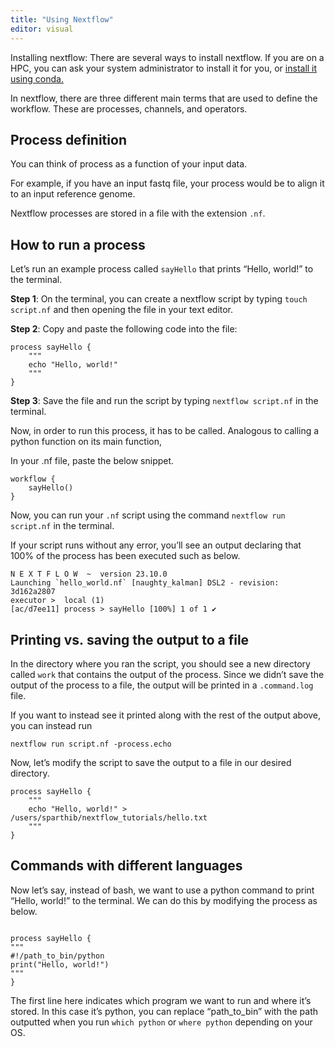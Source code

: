 ```yaml
---
title: "Using Nextflow"
editor: visual
---
```


Installing nextflow: There are several ways to install nextflow. If you are on a HPC, you can ask your system administrator to install it for you, or [install it using conda.](https://anaconda.org/bioconda/nextflow)

In nextflow, there are three different main terms that are used to define the workflow. These are processes, channels, and operators.

## Process definition

You can think of process as a function of your input data.

For example, if you have an input fastq file, your process would be to align it to an input reference genome.

Nextflow processes are stored in a file with the extension `.nf`.

## How to run a process

Let's run an example process called `sayHello` that prints "Hello, world!" to the terminal.

**Step 1**: On the terminal, you can create a nextflow script by typing `touch script.nf` and then opening the file in your text editor.

**Step 2**: Copy and paste the following code into the file:

```         
process sayHello { 
    """
    echo "Hello, world!"
    """
}
```

**Step 3**: Save the file and run the script by typing `nextflow script.nf` in the terminal.

Now, in order to run this process, it has to be called. Analogous to calling a python function on its main function,

In your .nf file, paste the below snippet.

```         
workflow {
    sayHello()
}
```

Now, you can run your `.nf` script using the command `nextflow run script.nf` in the terminal.

If your script runs without any error, you'll see an output declaring that 100% of the process has been executed such as below.

```         
N E X T F L O W  ~  version 23.10.0
Launching `hello_world.nf` [naughty_kalman] DSL2 - revision: 3d162a2807
executor >  local (1)
[ac/d7ee11] process > sayHello [100%] 1 of 1 ✔
```

## Printing vs. saving the output to a file

In the directory where you ran the script, you should see a new directory called `work` that contains the output of the process. Since we didn't save the output of the process to a file, the output will be printed in a `.command.log` file.

If you want to instead see it printed along with the rest of the output above, you can instead run

```         
nextflow run script.nf -process.echo 
```

Now, let's modify the script to save the output to a file in our desired directory.

```         
process sayHello { 
    """
    echo "Hello, world!" > /users/sparthib/nextflow_tutorials/hello.txt
    """
}
```

## Commands with different languages

Now let's say, instead of bash, we want to use a python command to print "Hello, world!" to the terminal. We can do this by modifying the process as below.

```         

process sayHello { 
"""
#!/path_to_bin/python 
print("Hello, world!") 
"""
}
```

The first line here indicates which program we want to run and where it's stored. In this case it's python, you can replace "path_to_bin" with the path outputted when you run `which python` or `where python` depending on your OS.
